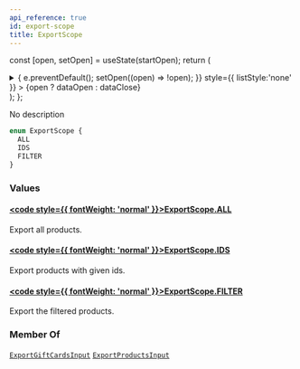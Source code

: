```yaml
---
api_reference: true
id: export-scope
title: ExportScope
---
```






const [open, setOpen] = useState(startOpen);
return (
<details {...(open ? { open: true } : {})} className="details" style={{ border:'none', boxShadow:'none', background:'var(--ifm-background-color)' }}>
<summary
onClick={(e) => {
e.preventDefault();
setOpen((open) => !open);
}}
style={{ listStyle:'none' }} >
{open ? dataOpen : dataClose}
</summary>
{open && children}
</details>
);
};

No description

```graphql
enum ExportScope {
  ALL
  IDS
  FILTER
}
```

### Values

#### [<code style={{ fontWeight: 'normal' }}>ExportScope.<b>ALL</b></code>](#)

Export all products.

#### [<code style={{ fontWeight: 'normal' }}>ExportScope.<b>IDS</b></code>](#)

Export products with given ids.

#### [<code style={{ fontWeight: 'normal' }}>ExportScope.<b>FILTER</b></code>](#)

Export the filtered products.

### Member Of

[`ExportGiftCardsInput`](../../../api-reference/gift-cards/inputs/export-gift-cards-input.mdx) <Badge class="badge badge--secondary" text="input"/><Bullet />[`ExportProductsInput`](../../../api-reference/products/inputs/export-products-input.mdx) <Badge class="badge badge--secondary" text="input"/>

